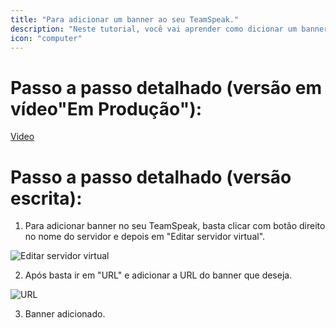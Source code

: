 ```yaml
---
title: "Para adicionar um banner ao seu TeamSpeak."
description: "Neste tutorial, você vai aprender como dicionar um banner ao seu Teamspeak."
icon: "computer"
---
```


# **Passo a passo detalhado (versão em vídeo"Em Produção"):**

[Video](https://youtu.be/3ZTdTmQ2noQ?si=fgN4FJDEXVD7qRWX)


# **Passo a passo detalhado (versão escrita):**

1. Para adicionar banner no seu TeamSpeak, basta clicar com botão direito no nome do servidor e depois em "Editar servidor virtual".

![Editar servidor virtual](https://i.ibb.co/Lhg0jp9p/EixozQI.png)

2. Após basta ir em "URL" e adicionar a URL do banner que deseja.

![URL](https://i.ibb.co/JRR8bnN6/5muOJlp.png)

3. Banner adicionado.